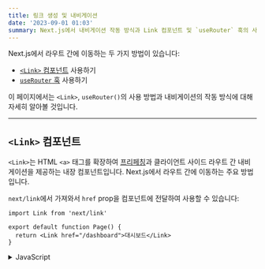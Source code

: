 ```yaml
---
title: 링크 생성 및 내비게이션
date: '2023-09-01 01:03'
summary: Next.js에서 내비게이션 작동 방식과 Link 컴포넌트 및 `useRouter` 훅의 사용 방법을 학습합니다.
---
```

<TOCInline toc={props.toc} asDisclosure />


Next.js에서 라우트 간에 이동하는 두 가지 방법이 있습니다:

- [`<Link>` 컴포넌트](#link-컴포넌트) 사용하기
- [`useRouter` 훅](#userouter-훅) 사용하기

이 페이지에서는 `<Link>`, `useRouter()`의 사용 방법과 내비게이션의 작동 방식에 대해 자세히 알아볼 것입니다.

---

## `<Link>` 컴포넌트

`<Link>`는 HTML `<a>` 태그를 확장하여 [프리페칭](#1-프리페칭)과 클라이언트 사이드 라우트 간 내비게이션을 제공하는 내장 컴포넌트입니다. Next.js에서 라우트 간에 이동하는 주요 방법입니다.

`next/link`에서 가져와서 `href` prop을 컴포넌트에 전달하여 사용할 수 있습니다:

```tsx filename="app/page.tsx" switcher
import Link from 'next/link'

export default function Page() {
  return <Link href="/dashboard">대시보드</Link>
}
```

<details>
    <summary>JavaScript</summary>
```jsx filename="app/page.js" switcher
import Link from 'next/link'

export default function Page() {
  return <Link href="/dashboard">대시보드</Link>
}
```
</details>

`<Link>`에 전달할 수 있는 다른 선택적인 props도 있습니다. 자세한 내용은 [API 참조](https://nextjs.org/docs/app/api-reference/components/link)에서 확인하실 수 있습니다.

### 예제들

#### 동적 세그먼트로 링크 생성하기

[동적 세그먼트](/docs/nextjs/routing/dynamic-routes)로 링크할 때, 블로그 포스트의 목록을 생성하는 것과 같은 방법으로 [템플릿 리터럴과 보간](https://developer.mozilla.org/ko/docs/Web/JavaScript/Reference/Template_literals)을 사용할 수 있습니다:

```jsx filename="app/blog/PostList.js"
import Link from 'next/link'

export default function PostList({ posts }) {
  return (
    <ul>
      {posts.map((post) => (
        <li key={post.id}>
          <Link href={`/blog/${post.slug}`}>{post.title}</Link>
        </li>
      ))}
    </ul>
  )
}
```

#### 활성 링크 확인하기

[`usePathname()`](https://nextjs.org/docs/app/api-reference/functions/use-pathname)을 사용하여 링크가 활성 상태인지 확인할 수 있습니다. 예를 들어, 현재 `pathname`이 링크의 `href`와 일치하는 경우 활성 링크에 클래스를 추가하려면:

```jsx filename="app/ui/Navigation.js"
'use client'

import { usePathname } from 'next/navigation'
import Link from 'next/link'

export function Navigation({ navLinks }) {
  const pathname = usePathname()

  return (
    <>
      {navLinks.map((link) => {
        const isActive = pathname === link.href

        return (
          <Link
            className={isActive ? 'text-blue' : 'text-black'}
            href={link.href}
            key={link.name}
          >
            {link.name}
          </Link>
        )
      })}
    </>
  )
}
```

#### `id`로 스크롤링

Next.js 앱 라우터의 기본 동작은 새로운 라우트의 상단으로 스크롤하거나 앞뒤 내비게이션의 스크롤 위치를 유지하는 것입니다.

내비게이션 시 특정 `id`로 스크롤하려면 URL에 `#` 해시 링크를 추가하거나 `href` prop에 해시 링크만 전달할 수 있습니다. 이는 `<Link>`가 `<a>` 요소로 렌더링되기 때문입니다.

```jsx
<Link href="/dashboard#settings">설정</Link>

// 출력
<a href="/dashboard#settings">설정</a>
```

#### 스크롤 복원 비활성화

Next.js 앱 라우터의 기본 동작은 새로운 라우트의 상단으로 스크롤하거나 앞뒤 내비게이션의 스크롤 위치를 유지하는 것입니다. 이 동작을 비활성화하려면 `<Link>` 컴포넌트에 `scroll={false}`를 전달하거나 `router.push()` 또는 `router.replace()`에 `scroll: false`를 전달할 수 있습니다.

```jsx
// next/link
<Link href="/dashboard" scroll={false}>
  대시보드
</Link>
```

```jsx
// useRouter
import { useRouter } from 'next/navigation'

const router = useRouter()

router.push('/dashboard', { scroll: false })
```

---

## `useRouter()` 훅

`useRouter` 훅을 사용하면 프로그래매틱하게 라우트를 변경할 수 있습니다.

이 훅은 클라이언트 컴포넌트 내에서만 사용할 수 있으며 `next/navigation`에서 가져옵니다.

```jsx filename="app/page.js"
'use client'

import { useRouter } from 'next/navigation'

export default function Page() {
  const router = useRouter()

  return (
    <button type="button" onClick={() => router.push('/dashboard')}>
      대시보드
    </button>
  )
}
```

`useRouter`의 전체 메서드 목록은 [API 참조](https://nextjs.org/docs/app/api-reference/functions/use-router)에서 확인할 수 있습니다.

> **추천:** 라우트 간에 내비게이션하려면 `<Link>` 컴포넌트를 사용하세요. `useRouter`를 사용해야 하는 특별한 요구 사항이 있는 경우에만 사용하세요.

---

## 라우팅 및 내비게이션 작동 방식

앱 라우터는 라우팅 및 내비게이션을 위한 하이브리드 접근 방식을 사용합니다. 서버에서는 애플리케이션 코드가 자동으로 라우트 세그먼트별로 코드 분할됩니다. 
클라이언트에서는 Next.js가 라우트 세그먼트를 [프리페치](#1-프리페칭)하고 [캐시](#2-캐싱)합니다. 즉, 사용자가 새로운 라우트로 이동할 때 브라우저는 페이지를 다시 로드하지 않고 변경되는 라우트 세그먼트만 다시 렌더링합니다 - 내비게이션 경험 및 성능 향상.

### 1. 프리페칭

프리페칭은 사용자가 방문하기 전에 백그라운드에서 라우트를 사전 로드하는 방법입니다.

Next.js에서 라우트가 프리페치되는 두 가지 방법이 있습니다:

- **`<Link>` 컴포넌트**: 라우트는 사용자의 뷰포트에 표시될 때 자동으로 프리페치됩니다. 페이지가 처음 로드되거나 스크롤을 통해 보이게 될 때 프리페칭이 발생합니다.
- **`router.prefetch()`**: `useRouter` 훅을 사용하여 프로그래매틱하게 라우트를 프리페치 할 수 있습니다.

`<Link>`의 프리페칭 동작은 정적 및 동적 라우트에서 다릅니다:

- [**정적 라우트**](/docs/nextjs/rendering/server-components#정적-렌더링-기본-설정): `prefetch`는 `true`로 기본 설정됩니다. 전체 라우트가 프리페치되어 캐시됩니다.
- [**동적 라우트**](/docs/nextjs/rendering/server-components#d동적-렌더링): `prefetch`는 자동으로 기본 설정됩니다. 첫 번째 `loading.js` 파일까지의 공유 레이아웃만 프리페치되고 `30초` 동안 캐시됩니다. 이는 동적 라우트 전체의 가져오기 비용을 줄이며, 사용자에게 더 나은 시각적 피드백을 제공하기 위한 [즉각적인 로딩 상태](/docs/nextjs/routing/loading-ui-and-streaming#즉시-로딩-상태)를 보여줄 수 있습니다.

`prefetch` prop을 `false`로 설정하여 프리페칭을 비활성화 할 수 있습니다.

자세한 정보는 [`<Link>` API 참조](https://nextjs.org/docs/app/api-reference/components/link)를 참고하세요.

> **알아두면 좋은 사실**:
>
> - 프리페칭은 개발 환경에서는 활성화되지 않으며, 생산 환경에서만 활성화됩니다.

### 2. 캐싱

Next.js에는 [라우터 캐시](/docs/nextjs/data-fetching/fetching-caching-and-revalidating#데이터-캐싱)라는 **메모리 내 클라이언트 측 캐시**가 있습니다. 사용자가 앱을 탐색할 때 React 서버 컴포넌트 페이로드의 [프리페치된](#1-프리페칭) 라우트 세그먼트와 방문한 라우트가 캐시에 저장됩니다.

이는 내비게이션 시 가능한 많은 캐시를 재사용하며 서버에 새로운 요청을 하지 않는 것을 의미합니다 - 요청 수와 전송되는 데이터의 양을 줄여 성능을 향상시킵니다.

[라우터 캐시](/docs/nextjs/data-fetching/fetching-caching-and-revalidating#데이터-캐싱)가 어떻게 작동하는지 알아보고 설정하는 방법을 알아보세요.

### 3. 부분 렌더링

부분 렌더링은 내비게이션시 변경되는 라우트 세그먼트만 클라이언트에서 다시 렌더링되는 것을 의미하며, 공유 세그먼트는 보존됩니다.

예를 들어, 두 형제 라우트인 `/dashboard/settings`와 `/dashboard/analytics` 사이를 탐색할 때 `settings`와 `analytics` 페이지는 렌더링되고 공유 `dashboard` 레이아웃은 보존됩니다.

![부분 렌더링 작동 방식](https://nextjs.org/_next/image?url=%2Fdocs%2Flight%2Fpartial-rendering.png&w=1920&q=75&dpl=dpl_3EQWD49M65DCVzGTYPK2YqHNmCjt)

부분 렌더링 없이 각 내비게이션은 서버에서 전체 페이지를 다시 렌더링하게 됩니다. 변경되는 세그먼트만 렌더링하면 전송되는 데이터의 양과 실행 시간이 줄어들어 성능이 향상됩니다.

### 4. 소프트 내비게이션

기본적으로 브라우저는 페이지 간에 하드 내비게이션을 수행합니다. 이는 브라우저가 페이지를 다시 로드하고 앱의 `useState` 훅과 같은 React 상태 또는 사용자의 스크롤 위치 또는 포커스된 요소와 같은 브라우저 상태를 재설정한다는 것을 의미합니다. 그러나 Next.js에서 앱 라우터는 소프트 내비게이션을 사용합니다. 이는 React가 변경된 세그먼트만 렌더링하면서 React와 브라우저 상태를 보존하며 전체 페이지 리로드가 없다는 것을 의미합니다.

### 5. 뒤로 및 앞으로 내비게이션

기본적으로 Next.js는 뒤로 및 앞으로 내비게이션의 스크롤 위치를 유지하고 [라우터 캐시](/docs/nextjs/data-fetching/fetching-caching-and-revalidating#데이터-캐싱)에서 라우트 세그먼트를 재사용합니다.